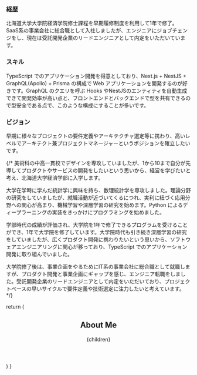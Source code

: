 
### 経歴

北海道大学大学院経済学院修士課程を早期履修制度を利用して1年で修了。  
SaaS系の事業会社に総合職として入社しましたが、エンジニアにジョブチェンジをし、現在は受託開発企業のリードエンジニアとして内定をいただいています。

### スキル

TypeScript でのアプリケーション開発を得意としており、Next.js + NestJS + GraphQL(Apollo) + Prisma の構成で Web アプリケーションを開発するのが好きです。GraphQL のクエリを呼ぶ Hooks やNestJSのエンティティを自動生成できて開発効率が高い点と、フロントエンドとバックエンドで型を共有できるので型安全である点で、このような構成にすることが多いです。

### ビジョン

早期に様々なプロジェクトの要件定義やアーキテクチャ選定等に携わり、高いレベルでアーキテクト兼プロジェクトマネージャーというポジションを確立したいです。

{/*
美術科の中高一貫校でデザインを専攻していましたが、1から10まで自分が先導してプロダクトやサービスの開発をしたいという思いから、経営を学びたいと考え、北海道大学経済学部に入学します。

大学在学時に学んだ統計学に興味を持ち、数理統計学を専攻しました。理論分野の研究をしていましたが、就職活動が近づいてくるにつれ、実利に紐づく応用分野への関心が高まり、機械学習や深層学習の研究を始めます。Python によるディープラーニングの実装をきっかけにプログラミングを始めました。

学部時代の成績が評価され、大学院を1年で修了できるプログラムを受けることができ、1年で大学院を修了しています。大学院時代も引き続き深層学習の研究をしていましたが、広くプロダクト開発に携わりたいという思いから、ソフトウェアエンジニアリングに関心が移っており、TypeScript でのアプリケーション開発に取り組んでいました。

大学院修了後は、事業企画をやるためにIT系の事業会社に総合職として就職しますが、プロダクト開発と事業企画にギャップを感じ、エンジニア転職をしました。受託開発企業のリードエンジニアとして内定をいただいており、プロジェクトベースの早いサイクルで要件定義や技術選定に注力したいと考えています。
*/}

  return (
    <div className="flex flex-col items-center">
      <Head>
        <title>About Me | Osin.</title>
      </Head>
      <Header />
      <article className="w-3/4 mt-16 prose prose-invert">
        <h1 className="flex flex-col items-center">
          <span className="text-2xl font-bold text-transparent bg-clip-text bg-gradient-to-r from-teal-400 to-purple-500">
            About Me
          </span>
        </h1>
        {children}
      </article>
      <Footer />
    </div>
  )
}

